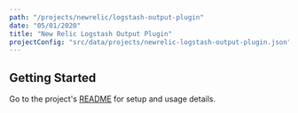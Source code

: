 ```yaml
---
path: "/projects/newrelic/logstash-output-plugin"
date: "05/01/2020"
title: "New Relic Logstash Output Plugin"
projectConfig: "src/data/projects/newrelic-logstash-output-plugin.json"
---
```


## Getting Started

Go to the project's [README](https://github.com/newrelic/logstash-output-plugin#readme) for setup and usage details.





